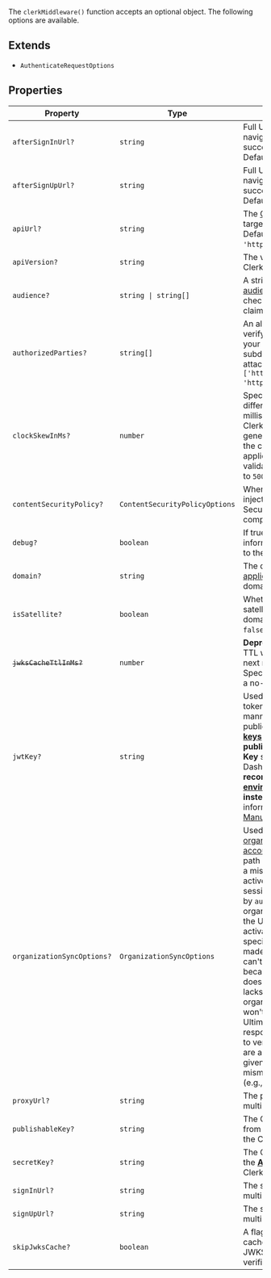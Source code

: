 The `clerkMiddleware()` function accepts an optional object. The following options are available.

## Extends

- `AuthenticateRequestOptions`

## Properties

| Property                                                        | Type                            | Description                                                                                                                                                                                                                                                                                                                                                                                                                                                                                                                                                                                                                                                                                                                                                     | Inherited from                                       |
| --------------------------------------------------------------- | ------------------------------- | --------------------------------------------------------------------------------------------------------------------------------------------------------------------------------------------------------------------------------------------------------------------------------------------------------------------------------------------------------------------------------------------------------------------------------------------------------------------------------------------------------------------------------------------------------------------------------------------------------------------------------------------------------------------------------------------------------------------------------------------------------------- | ---------------------------------------------------- |
| <a id="aftersigninurl"></a> `afterSignInUrl?`                   | `string`                        | Full URL or path to navigate to after successful sign in. Defaults to `'/'`.                                                                                                                                                                                                                                                                                                                                                                                                                                                                                                                                                                                                                                                                                    | `AuthenticateRequestOptions.afterSignInUrl`          |
| <a id="aftersignupurl"></a> `afterSignUpUrl?`                   | `string`                        | Full URL or path to navigate to after successful sign up. Defaults to `'/'`.                                                                                                                                                                                                                                                                                                                                                                                                                                                                                                                                                                                                                                                                                    | `AuthenticateRequestOptions.afterSignUpUrl`          |
| <a id="apiurl"></a> `apiUrl?`                                   | `string`                        | The [Clerk Backend API](/docs/reference/backend-api){{ target: '_blank' }} endpoint. Defaults to `'https://api.clerk.com'`.                                                                                                                                                                                                                                                                                                                                                                                                                                                                                                                                                                                                                                     | `AuthenticateRequestOptions.apiUrl`                  |
| <a id="apiversion"></a> `apiVersion?`                           | `string`                        | The version passed to the Clerk API. Defaults to `'v1'`.                                                                                                                                                                                                                                                                                                                                                                                                                                                                                                                                                                                                                                                                                                        | `AuthenticateRequestOptions.apiVersion`              |
| <a id="audience"></a> `audience?`                               | <code>string \| string[]</code> | A string or list of [audiences](https://datatracker.ietf.org/doc/html/rfc7519#section-4.1.3). If passed, it is checked against the `aud` claim in the token.                                                                                                                                                                                                                                                                                                                                                                                                                                                                                                                                                                                                    | `AuthenticateRequestOptions.audience`                |
| <a id="authorizedparties"></a> `authorizedParties?`             | <code>string[]</code>           | An allowlist of origins to verify against, to protect your application from the subdomain cookie leaking attack. Example: `['http://localhost:3000', 'https://example.com']`.                                                                                                                                                                                                                                                                                                                                                                                                                                                                                                                                                                                   | `AuthenticateRequestOptions.authorizedParties`       |
| <a id="clockskewinms"></a> `clockSkewInMs?`                     | `number`                        | Specifies the allowed time difference (in milliseconds) between the Clerk server (which generates the token) and the clock of the user's application server when validating a token. Defaults to `5000`.                                                                                                                                                                                                                                                                                                                                                                                                                                                                                                                                                        | `AuthenticateRequestOptions.clockSkewInMs`           |
| <a id="contentsecuritypolicy"></a> `contentSecurityPolicy?`     | `ContentSecurityPolicyOptions`  | When set, automatically injects a Content-Security-Policy header(s) compatible with Clerk.                                                                                                                                                                                                                                                                                                                                                                                                                                                                                                                                                                                                                                                                      | -                                                    |
| <a id="debug"></a> `debug?`                                     | `boolean`                       | If true, additional debug information will be logged to the console.                                                                                                                                                                                                                                                                                                                                                                                                                                                                                                                                                                                                                                                                                            | -                                                    |
| <a id="domain"></a> `domain?`                                   | `string`                        | The domain of a [satellite application](/docs/advanced-usage/satellite-domains) in a multi-domain setup.                                                                                                                                                                                                                                                                                                                                                                                                                                                                                                                                                                                                                                                        | `AuthenticateRequestOptions.domain`                  |
| <a id="issatellite"></a> `isSatellite?`                         | `boolean`                       | Whether the instance is a satellite domain in a multi-domain setup. Defaults to `false`.                                                                                                                                                                                                                                                                                                                                                                                                                                                                                                                                                                                                                                                                        | `AuthenticateRequestOptions.isSatellite`             |
| <a id="jwkscachettlinms"></a> ~~`jwksCacheTtlInMs?`~~           | `number`                        | **Deprecated.** This cache TTL will be removed in the next major version. Specifying a cache TTL is a no-op.                                                                                                                                                                                                                                                                                                                                                                                                                                                                                                                                                                                                                                                    | `AuthenticateRequestOptions.jwksCacheTtlInMs`        |
| <a id="jwtkey"></a> `jwtKey?`                                   | `string`                        | Used to verify the session token in a networkless manner. Supply the PEM public key from the **[**API keys**](https://dashboard.clerk.com/last-active?path=api-keys) page -> Show JWT public key -> PEM Public Key** section in the Clerk Dashboard. **It's recommended to use [the environment variable](/docs/deployments/clerk-environment-variables) instead.** For more information, refer to [Manual JWT verification](/docs/backend-requests/manual-jwt).                                                                                                                                                                                                                                                                                                | `AuthenticateRequestOptions.jwtKey`                  |
| <a id="organizationsyncoptions"></a> `organizationSyncOptions?` | `OrganizationSyncOptions`       | Used to activate a specific [organization](/docs/organizations/overview) or [personal account](/docs/organizations/organization-workspaces) based on URL path parameters. If there's a mismatch between the active organization in the session (e.g., as reported by `auth()`) and the organization indicated by the URL, an attempt to activate the organization specified in the URL will be made. If the activation can't be performed, either because an organization doesn't exist or the user lacks access, the active organization in the session won't be changed. Ultimately, it's the responsibility of the page to verify that the resources are appropriate to render given the URL and handle mismatches appropriately (e.g., by returning a 404). | `AuthenticateRequestOptions.organizationSyncOptions` |
| <a id="proxyurl"></a> `proxyUrl?`                               | `string`                        | The proxy URL from a multi-domain setup.                                                                                                                                                                                                                                                                                                                                                                                                                                                                                                                                                                                                                                                                                                                        | `AuthenticateRequestOptions.proxyUrl`                |
| <a id="publishablekey"></a> `publishableKey?`                   | `string`                        | The Clerk Publishable Key from the [**API keys**](https://dashboard.clerk.com/last-active?path=api-keys) page in the Clerk Dashboard.                                                                                                                                                                                                                                                                                                                                                                                                                                                                                                                                                                                                                           | `AuthenticateRequestOptions.publishableKey`          |
| <a id="secretkey"></a> `secretKey?`                             | `string`                        | The Clerk Secret Key from the [**API keys**](https://dashboard.clerk.com/last-active?path=api-keys) page in the Clerk Dashboard.                                                                                                                                                                                                                                                                                                                                                                                                                                                                                                                                                                                                                                | `AuthenticateRequestOptions.secretKey`               |
| <a id="signinurl"></a> `signInUrl?`                             | `string`                        | The sign-in URL from a multi-domain setup.                                                                                                                                                                                                                                                                                                                                                                                                                                                                                                                                                                                                                                                                                                                      | `AuthenticateRequestOptions.signInUrl`               |
| <a id="signupurl"></a> `signUpUrl?`                             | `string`                        | The sign-up URL from a multi-domain setup.                                                                                                                                                                                                                                                                                                                                                                                                                                                                                                                                                                                                                                                                                                                      | `AuthenticateRequestOptions.signUpUrl`               |
| <a id="skipjwkscache"></a> `skipJwksCache?`                     | `boolean`                       | A flag to ignore the JWKS cache and always fetch JWKS before each JWT verification.                                                                                                                                                                                                                                                                                                                                                                                                                                                                                                                                                                                                                                                                             | `AuthenticateRequestOptions.skipJwksCache`           |
